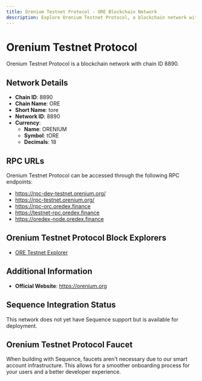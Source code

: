 ```yaml
--- 
title: Orenium Testnet Protocol - ORE Blockchain Network
description: Explore Orenium Testnet Protocol, a blockchain network with chain ID 8890. Learn about its native currency, ORENIUM, and how to interact with the network.
---
```


# Orenium Testnet Protocol

Orenium Testnet Protocol is a blockchain network with chain ID 8890.

## Network Details

- **Chain ID**: 8890
- **Chain Name**: ORE
- **Short Name**: tore
- **Network ID**: 8890
- **Currency**: 
  - **Name**: ORENIUM
  - **Symbol**: tORE
  - **Decimals**: 18

## RPC URLs

Orenium Testnet Protocol can be accessed through the following RPC endpoints:

- https://rpc-dev-testnet.orenium.org/
- https://rpc-testnet.orenium.org/
- https://rpc-orc.oredex.finance
- https://testnet-rpc.oredex.finance
- https://oredex-node.oredex.finance

## Orenium Testnet Protocol Block Explorers

- [ORE Testnet Explorer](https://testnet.oreniumscan.org)

## Additional Information

- **Official Website**: https://orenium.org

## Sequence Integration Status

This network does not yet have Sequence support but is available for deployment.

## Orenium Testnet Protocol Faucet

When building with Sequence, faucets aren't necessary due to our smart account infrastructure. This allows for a smoother onboarding process for your users and a better developer experience.
